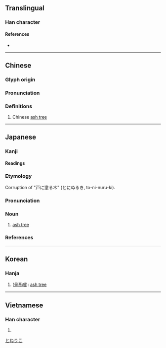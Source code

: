 {{character info/new}}
==Translingual==

===Han character===
{{Han char|rn=75|rad=木|as=07|sn=11|four=42927|canj=DUON|ids=⿰木岑}}

====References====
* {{Han ref|kx=0530.060|dkj=14867|dj=0918.050|hdz=21215.030|uh=68A3|ud=26787|bh=D5BA|bd=54714}}

----

==Chinese==
{{zh-forms}}

===Glyph origin===
{{Han etym}}

===Pronunciation===
{{zh-pron
|m=cén
|c=sam4
|mc=y
|oc=y
|ma=
|cat=pn
}}

===Definitions===
{{zh-hanzi}}

# Chinese [[ash tree]] {{gloss|{{taxlink|Fraxinus chinensis|species|noshow=1}}}}

----

==Japanese==

===Kanji===
{{ja-kanji|rs=木07}}

====Readings====
{{ja-readings|goon=じん<じむ|kanon=しん<しむ|kun=とねりこ-}}

===Etymology===
{{wp|lang=ja}}
{{ja-kanjitab|とねりこ|yomi=k}}
Corruption of "戸に塗る木" (とにぬるき, to-ni-nuru-ki).

===Pronunciation===
{{ja-pron|yomi=k|とねりこ|acc=0|acc_ref=DJR,NHK|acc2=3|acc2_ref=DJR,NHK}}

===Noun===
{{ja-noun|とねりこ|トネリコ}}

# [[ash tree]]

===References===
<references/>

[[Category:ja:Trees|とねりこ]]

----

==Korean==

===Hanja===
{{ko-hanja|hangeul=침|eumhun=|rv=chim|mr=chim|y=chim}}

# ([[물푸레]]): [[ash tree]]

----

==Vietnamese==

===Han character===
{{vi-readings|rs=木07|hanviet=rầm}}

# {{defn|lang=vi|sort=木07}}